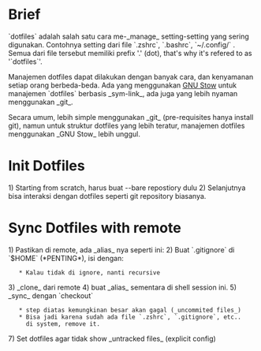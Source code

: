 = Brief  =
`dotfiles` adalah salah satu cara me-_manage_ setting-setting
yang sering digunakan. Contohnya setting dari file 
`.zshrc`, `.bashrc`, `~/.config/` . Semua dari file tersebut memiliki
prefix '.' (dot), that's why it's refered to as '`dotfiles`'.

Manajemen dotfiles dapat dilakukan dengan banyak cara, dan
kenyamanan setiap orang berbeda-beda. Ada yang menggunakan [[https://www.gnu.org/software/stow/|GNU Stow]] 
untuk manajemen `dotfiles` berbasis _sym-link_, ada juga yang lebih 
nyaman menggunakan _git_. 

Secara umum, lebih simple menggunakan _git_ (pre-requisites hanya install git),
namun untuk struktur dotfiles yang lebih teratur, manajemen dotfiles menggunakan
_GNU Stow_ lebih unggul.

= Init Dotfiles =
1) Starting from scratch, harus buat --bare repostiory dulu
{{{bash
git init --bare $HOME/.dotfiles
alias dotfiles='/usr/bin/git --git-dir=$HOME/.dotfiles/ --work-tree=$HOME'

dotfiles config --local status.showUntrackedFiles no
echo "alias dotfiles='/usr/bin/git --git-dir=$HOME/.dotfiles/ --work-tree=$HOME'" > alias.txt

# or manually add in .bashrc (make sure this is also loaded by your shell)
# alias dotfiles='/usr/bin/git --git-dir=$HOME/.dotfiles/ --work-tree=$HOME'
}}}
2) Selanjutnya bisa interaksi dengan dotfiles seperti git repository biasanya.
{{{bash
dotfiles status
dotfiles add .zshrc
# dan seterusnya
}}}



= Sync Dotfiles with remote =
1) Pastikan di remote, ada _alias_ nya seperti ini:
{{{bash
alias dotfiles='/usr/bin/git --git-dir=$HOME/.dotfiles/ --work-tree=$HOME'
}}}
2) Buat `.gitignore` di `$HOME` (*PENTING*), isi dengan:
{{{.gitignore
.dotfiles
}}} 
    * Kalau tidak di ignore, nanti recursive
3) _clone_ dari remote
{{{bash
git clone --bare [[https://github.com/yeyee2901/dotfiles|<repo>]] $HOME/.dotfiles
}}}
4) buat _alias_ sementara di shell session ini.
{{{bash
alias dotfiles='/usr/bin/git --git-dir=$HOME/.dotfiles/ --work-tree=$HOME'
}}}
5) _sync_ dengan `checkout`
{{{bash
dotfiles checkout 
}}}
    * step diatas kemungkinan besar akan gagal (_uncommited files_)
    * Bisa jadi karena sudah ada file `.zshrc`, `.gitignore`, etc.. 
      di system, remove it.
7) Set dotfiles agar tidak show  _untracked files_ (explicit config)
{{{bash
dotfiles config --local status.showUntrackedFiles no
}}}    
